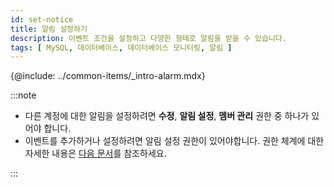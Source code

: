```yaml
---
id: set-notice
title: 알림 설정하기
description: 이벤트 조건을 설정하고 다양한 형태로 알림을 받을 수 있습니다.
tags: [ MySQL, 데이터베이스, 데이터베이스 모니터링, 알림 ]
---
```



<Note product='MySQL' link='../mysql-v1/set-notice' />

{@include: ../common-items/_intro-alarm.mdx}

:::note

* 다른 계정에 대한 알림을 설정하려면 **수정**, **알림 설정**, **멤버 관리** 권한 중 하나가 있어야 합니다.
* 이벤트를 추가하거나 설정하려면 알림 설정 권한이 있어야합니다. 권한 체계에 대한 자세한 내용은 [다음 문서](../project/project-structure)를 참조하세요.

:::